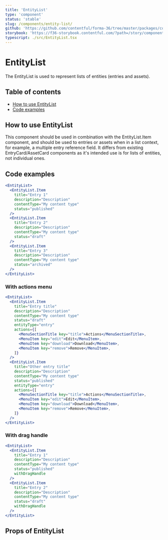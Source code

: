 ```yaml
---
title: 'EntityList'
type: 'component'
status: 'stable'
slug: /components/entity-list/
github: 'https://github.com/contentful/forma-36/tree/master/packages/components/entity-list'
storybook: 'https://f36-storybook.contentful.com/?path=/story/components-entity-list--default'
typescript: ./src/EntityList.tsx
---
```


# EntityList

The EntityList is used to represent lists of entities (entries and assets).

## Table of contents

- [How to use EntityList](#how-to-use-entityList)
- [Code examples](#code-examples)

## How to use EntityList

This component should be used in combination with the EntityList.Item component, and should be used to entries or assets when in a list context, for example, a multiple entry reference field. It differs from existing EntryCard/AssetCard components as it's intended use is for lists of entities, not individual ones.

## Code examples

```jsx
<EntityList>
  <EntityList.Item
    title="Entry 1"
    description="Description"
    contentType="My content type"
    status="published"
  />
  <EntityList.Item
    title="Entry 2"
    description="Description"
    contentType="My content type"
    status="draft"
  />
  <EntityList.Item
    title="Entry 3"
    description="Description"
    contentType="My content type"
    status="archived"
  />
</EntityList>
```

### With actions menu

```jsx
<EntityList>
  <EntityList.Item
    title="Entry title"
    description="Description"
    contentType="My content type"
    status="draft"
    entityType="entry"
    actions={[
      <MenuSectionTitle key="title">Actions</MenuSectionTitle>,
      <MenuItem key="edit">Edit</MenuItem>,
      <MenuItem key="download">Download</MenuItem>,
      <MenuItem key="remove">Remove</MenuItem>,
    ]}
  />
  <EntityList.Item
    title="Other entry title"
    description="Description"
    contentType="My content type"
    status="published"
    entityType="entry"
    actions={[
      <MenuSectionTitle key="title">Actions</MenuSectionTitle>,
      <MenuItem key="edit">Edit</MenuItem>,
      <MenuItem key="download">Download</MenuItem>,
      <MenuItem key="remove">Remove</MenuItem>,
    ]}
  />
</EntityList>
```

### With drag handle

```jsx
<EntityList>
  <EntityList.Item
    title="Entry 1"
    description="Description"
    contentType="My content type"
    status="published"
    withDragHandle
  />
  <EntityList.Item
    title="Entry 2"
    description="Description"
    contentType="My content type"
    status="draft"
    withDragHandle
  />
</EntityList>
```

## Props of EntityList


<Props of="EntityListItem" />
